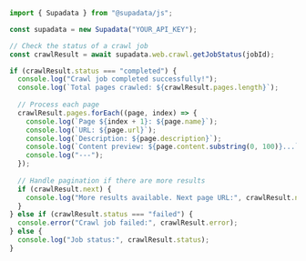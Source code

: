 ```js Node
import { Supadata } from "@supadata/js";

const supadata = new Supadata("YOUR_API_KEY");

// Check the status of a crawl job
const crawlResult = await supadata.web.crawl.getJobStatus(jobId);

if (crawlResult.status === "completed") {
  console.log("Crawl job completed successfully!");
  console.log(`Total pages crawled: ${crawlResult.pages.length}`);
  
  // Process each page
  crawlResult.pages.forEach((page, index) => {
    console.log(`Page ${index + 1}: ${page.name}`);
    console.log(`URL: ${page.url}`);
    console.log(`Description: ${page.description}`);
    console.log(`Content preview: ${page.content.substring(0, 100)}...`);
    console.log("---");
  });
  
  // Handle pagination if there are more results
  if (crawlResult.next) {
    console.log("More results available. Next page URL:", crawlResult.next);
  }
} else if (crawlResult.status === "failed") {
  console.error("Crawl job failed:", crawlResult.error);
} else {
  console.log("Job status:", crawlResult.status);
}
```